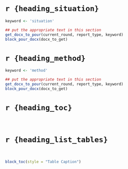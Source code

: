# `r {heading_situation}` 

```r
keyword <- 'situation'

## put the appropriate text in this section
get_docx_to_pour(current_round, report_type, keyword)
block_pour_docx(docx_to_get)
```



# `r {heading_method}` 

```r
keyword <- 'method'

## put the appropriate text in this section
get_docx_to_pour(current_round, report_type, keyword)
block_pour_docx(docx_to_get)

```


\newpage


# `r {heading_toc}` 
<br> 

<!---BLOCK_TOC--->

\newpage

# `r {heading_list_tables}` 
<br> 

```r
block_toc(style = "Table Caption")
```


